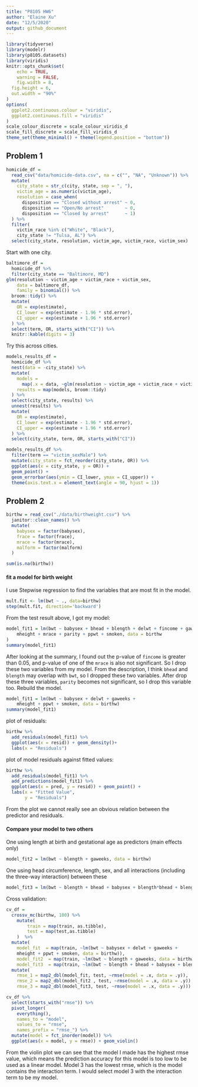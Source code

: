 ```yaml
---
title: "P8105 HW6"
author: "Elaine Xu"
date: "12/5/2020"
output: github_document
---
```

```r
library(tidyverse)
library(modelr)
library(p8105.datasets)
library(viridis)
knitr::opts_chunk$set(
	echo = TRUE,
	warning = FALSE,
	fig.width = 8, 
  fig.height = 6,
  out.width = "90%"
)
options(
  ggplot2.continuous.colour = "viridis",
  ggplot2.continuous.fill = "viridis"
)
scale_colour_discrete = scale_colour_viridis_d
scale_fill_discrete = scale_fill_viridis_d
theme_set(theme_minimal() + theme(legend.position = "bottom"))
```

## Problem 1

```r
homicide_df = 
  read_csv("data/homicide-data.csv", na = c("", "NA", "Unknown")) %>% 
  mutate(
    city_state = str_c(city, state, sep = ", "),
    victim_age = as.numeric(victim_age),
    resolution = case_when(
      disposition == "Closed without arrest" ~ 0,
      disposition == "Open/No arrest"        ~ 0,
      disposition == "Closed by arrest"      ~ 1)
  ) %>% 
  filter(
    victim_race %in% c("White", "Black"),
    city_state != "Tulsa, AL") %>% 
  select(city_state, resolution, victim_age, victim_race, victim_sex)
```

Start with one city.

```r
baltimore_df =
  homicide_df %>% 
  filter(city_state == "Baltimore, MD")
glm(resolution ~ victim_age + victim_race + victim_sex, 
    data = baltimore_df,
    family = binomial()) %>% 
  broom::tidy() %>% 
  mutate(
    OR = exp(estimate),
    CI_lower = exp(estimate - 1.96 * std.error),
    CI_upper = exp(estimate + 1.96 * std.error)
  ) %>% 
  select(term, OR, starts_with("CI")) %>% 
  knitr::kable(digits = 3)
```


Try this across cities.

```r
models_results_df = 
  homicide_df %>% 
  nest(data = -city_state) %>% 
  mutate(
    models = 
      map(.x = data, ~glm(resolution ~ victim_age + victim_race + victim_sex, data = .x, family = binomial())),
    results = map(models, broom::tidy)
  ) %>% 
  select(city_state, results) %>% 
  unnest(results) %>% 
  mutate(
    OR = exp(estimate),
    CI_lower = exp(estimate - 1.96 * std.error),
    CI_upper = exp(estimate + 1.96 * std.error)
  ) %>% 
  select(city_state, term, OR, starts_with("CI")) 
```

```r
models_results_df %>% 
  filter(term == "victim_sexMale") %>% 
  mutate(city_state = fct_reorder(city_state, OR)) %>% 
  ggplot(aes(x = city_state, y = OR)) + 
  geom_point() + 
  geom_errorbar(aes(ymin = CI_lower, ymax = CI_upper)) + 
  theme(axis.text.x = element_text(angle = 90, hjust = 1))
```


## Problem 2

```r
birthw = read_csv("./data/birthweight.csv") %>%
  janitor::clean_names() %>%
  mutate(
    babysex = factor(babysex),
    frace = factor(frace),
    mrace = factor(mrace),
    malform = factor(malform)
  )

sum(is.na(birthw))
```

#### fit a model for birth weight

I use Stepwise regression to find the variables that are most fit in the model.
```r
mult.fit <- lm(bwt ~ ., data=birthw)
step(mult.fit, direction='backward')
```

From the test result above, I got my model:
```r
model_fit1 = lm(bwt ~ babysex + bhead + blength + delwt + fincome + gaweeks + 
    mheight + mrace + parity + ppwt + smoken, data = birthw
)
summary(model_fit1)
```

After looking at the summary, I found out the p-value of `fincome` is greater than 0.05, and p-value of one of the `mrace` is also not significant. So I drop these two variables from my model. From the description, I think `bhead` and `blength` may overlap with `bwt`, so I dropped these two variables. After drop these three variables, `parity` becomes not significant, so I drop this variable too. Rebuild the model.

```r
model_fit1 = lm(bwt ~ babysex + delwt + gaweeks + 
    mheight + ppwt + smoken, data = birthw)
summary(model_fit1)
```

plot of residuals:
```r
birthw %>%
  add_residuals(model_fit1) %>%
  ggplot(aes(x = resid)) + geom_density()+
  labs(x = "Residuals")
```

plot of model residuals against fitted values:
```r
birthw %>%
  add_residuals(model_fit1) %>%
  add_predictions(model_fit1) %>%
  ggplot(aes(x = pred, y = resid)) + geom_point() +
  labs(x = "Fitted Value",
       y = "Residuals")
```
From the plot we cannot really see an obvious relation between the predictor and residuals.

#### Compare your model to two others

One using length at birth and gestational age as predictors (main effects only)
```r
model_fit2 = lm(bwt ~ blength + gaweeks, data = birthw)
```

One using head circumference, length, sex, and all interactions (including the three-way interaction) between these
```r
model_fit3 = lm(bwt ~ blength + bhead + babysex + blength*bhead + blength* babysex + bhead*babysex + blength*bhead*babysex, data = birthw)
```

Cross validation:

```r
cv_df = 
  crossv_mc(birthw, 100) %>% 
    mutate(
        train = map(train, as.tibble),
        test = map(test,as.tibble)
    )  %>%
  mutate(
    model_fit  = map(train, ~lm(bwt ~ babysex + delwt + gaweeks + 
    mheight + ppwt + smoken, data = birthw)),
    model_fit2  = map(train, ~lm(bwt ~ blength + gaweeks, data = birthw)),
    model_fit3  = map(train, ~lm(bwt ~ blength + bhead + babysex + blength*bhead + blength* babysex + bhead*babysex + blength*bhead*babysex, data = birthw))) %>% 
  mutate(
    rmse_1 = map2_dbl(model_fit, test, ~rmse(model = .x, data = .y)),
    rmse_2 = map2_dbl(model_fit2 , test, ~rmse(model = .x, data = .y)),
    rmse_3 = map2_dbl(model_fit3, test, ~rmse(model = .x, data = .y))) 
```

```r
cv_df %>% 
  select(starts_with("rmse")) %>% 
  pivot_longer(
    everything(),
    names_to = "model", 
    values_to = "rmse",
    names_prefix = "rmse_") %>% 
  mutate(model = fct_inorder(model)) %>% 
  ggplot(aes(x = model, y = rmse)) + geom_violin()
```
From the violin plot we can see that the model I made has the highest rmse value, which means the prediction accuracy for this model is too low to be used as a linear model. Model 3 has the lowest rmse, which is the model contains the interaction term. I would select model 3 with the interaction term to be my model.











